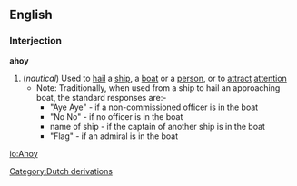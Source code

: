 ==English==
===Interjection===
'''ahoy'''
#(''nautical'') Used to [[hail]] a [[ship]], a [[boat]] or a [[person]], or to [[attract]] [[attention]]
#*Note: Traditionally, when used from a ship to hail an approaching boat, the standard responses are:-
#** "Aye Aye" - if a non-commissioned officer is in the boat
#** "No No" - if no officer is in the boat
#** name of ship - if the captain of another ship is in the boat
#** "Flag" - if an admiral is in the boat
[[Category:Dutch derivations]]

[[io:Ahoy]]